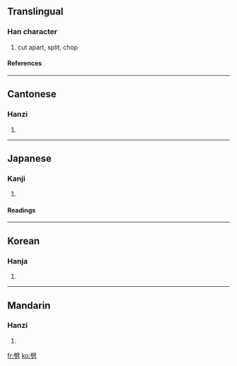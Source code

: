 ==Translingual==
===Han character===
{{Han char|rad=刀|as=13|sn=15|four=7022<sub>7</sub>|canj=尸十尸竹 (SJSH)}}
# cut apart, split, chop
====References====
{{Han ref|kx=0144.380|dkj=02223|dj=0325.150|hdz=10357.050|uh=5288|ud=21128|bh=BC41|bd=48193}}
----
==Cantonese==
===Hanzi===
{{yue-hanzi|jyut=|y=pek3, pik1}}
# {{defn|Cantonese}}
----
==Japanese==
===Kanji===
{{ja-kanji|grade=|rs=刀13}}
# {{defn|Japanese}} 
====Readings====
{{ja-readings|on=[[へき]] (heki), [[ひゃく]] (hyaku)|kun=[[さく]] (saku), [[つんざく]] (tsunzaku)}}
----
==Korean==
===Hanja===
{{ko-hanja|hangeul=벽|rv=byeok|mr=pyŏk}}
# {{defn|Korean}}
----
==Mandarin==
===Hanzi===
{{cmn-hanzi|pin=[[pī]] (pi1)|wg=p'i<sup>1</sup>}}
# {{defn|Mandarin}}

[[fr:劈]]
[[ko:劈]]